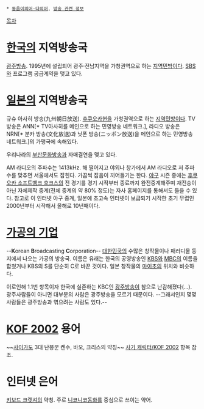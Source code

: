  * [[동음이의어·다의어]], [[방송 관련 정보]]

[[목차]]

= [[한국]]의 지역방송국 =
[[광주방송]]. 1995년에 설립되어 광주·전남지역을 가청권역으로 하는 [[지역민방]]이다. [[SBS]]와 프로그램 공급계약을 맺고 있다.

= [[일본]]의 지역방송국 =
규슈 아사히 방송(九州朝日放送). [[후쿠오카]]현을 가청권역으로 하는 [[지역민방]]이다. TV방송은 ANN[* TV아사히를 메인으로 하는 민영방송 네트워크.], 라디오 방송은 NRN[* 분카 방송(文化放送)과 닛폰 방송(ニッポン放送)을 메인으로 하는 민영방송 네트워크.]의 가맹국에 속해있다.

우리나라의 [[부산문화방송]]과 자매결연을 맺고 있다.

AM 라디오의 주파수는 1413kHz. 해 떨어지고 야외나 창가에서 AM 라디오로 저 주파수를 맞추면 서울에서도 잡힌다. 가끔씩 잡음이 끼어들기는 한다. [[야구]] 시즌 중에는 [[후쿠오카 소프트뱅크 호크스]]의 전 경기를 경기 시작부터 종료까지 완전중계해주며 재전송이 아닌 자체제작 중계(전체 중계의 약 80% 정도)는 자사 홈페이지를 통해서도 들을 수 있다. 참고로 이 인터넷 야구 중계, 일본에 초고속 인터넷이 보급되기 시작한 초기 무렵인 2000년부터 시작해서 올해로 10년째이다.

= [[가공의 기업]] =
--'''K'''orean '''B'''roadcasting '''C'''orporation--
[[대한민국]]의 수많은 창작물이나 패러디물 등지에서 나오는 가공의 방송국. 이름은 유래는 한국의 공영방송인 [[KBS]]와 [[MBC]]의 이름을 합쳤거나 KBS의 S를 단순히 C로 바꾼 것이다. 일본 창작물의 [[마이초]]의 위치와 비슷하다.

이로인해 1.1번 항목이자 한국에 실존하는 KBC인 [[광주방송]]이 참으로 난감해졌다(…). 광주사람들이 아니면 대부분의 사람은 광주방송을 모르기 때문이다. --그래서인지 몇몇 사람들은 광주방송과 엮으려는 사람도 있다.--

= [[KOF 2002]] 용어 =
~~[[사이가도]] 3대 난봉꾼 켄수, 바오, 크리스의 약칭~~ [[사기 캐릭터/KOF 2002]] 항목 참조.

= 인터넷 은어 =
[[키보드 크랫셔]]의 약칭. 주로 [[니코니코동화]]를 중심으로 쓰이는 약어.
